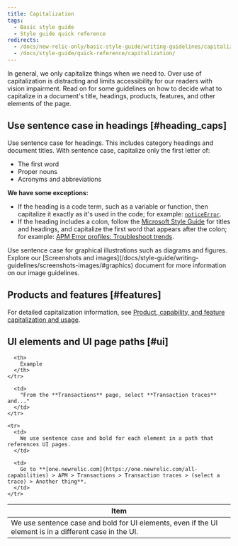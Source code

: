 ```yaml
---
title: Capitalization
tags:
  - Basic style guide
  - Style guide quick reference
redirects:
  - /docs/new-relic-only/basic-style-guide/writing-guidelines/capitalization
  - /docs/style-guide/quick-reference/capitalization/
---
```


In general, we only capitalize things when we need to. Over use of capitalization is distracting and limits accessibility for our readers with vision impairment. Read on for some guidelines on how to decide what to capitalize in a document's title, headings, products, features, and other elements of the page.

## Use sentence case in headings [#heading_caps]

Use sentence case for headings. This includes category headings and document titles. With sentence case, capitalize only the first letter of:

* The first word
* Proper nouns
* Acronyms and abbreviations

**We have some exceptions:**

* If the heading is a code term, such as a variable or function, then capitalize it exactly as it's used in the code; for example: [`noticeError`](/docs/browser/new-relic-browser/browser-agent-spa-api/notice-error).
* If the heading includes a colon, follow the [Microsoft Style Guide](https://docs.microsoft.com/en-us/style-guide/punctuation/colons#in-titles-and-headings) for titles and headings, and capitalize the first word that appears after the colon; for example: [APM Error profiles: Troubleshoot trends](/docs/apm/applications-menu/error-analytics/apm-error-profiles-troubleshoot-trends).

<Callout variant="important">
  Use sentence case for graphical illustrations such as diagrams and figures. Explore our [Screenshots and images](/docs/style-guide/writing-guidelines/screenshots-images/#graphics) document for more information on our image guidelines.
</Callout>

## Products and features [#features]

For detailed capitalization information, see [Product, capability, and feature capitalization and usage](/docs/style-guide/capitalization/product-capability-feature-usage).

## UI elements and UI page paths [#ui]

<table>
  <thead>
    <tr>
      <th style={{ width: "350px" }}>
        Item
      </th>

      <th>
        Example
      </th>
    </tr>
  </thead>

  <tbody>
    <tr>
      <td>
        We use sentence case and bold for UI elements, even if the UI element is in a different case in the UI.
      </td>

      <td>
        "From the **Transactions** page, select **Transaction traces** and..."
      </td>
    </tr>

    <tr>
      <td>
        We use sentence case and bold for each element in a path that references UI pages.
      </td>

      <td>
        Go to **[one.newrelic.com](https://one.newrelic.com/all-capabilities) > APM > Transactions > Transaction traces > (select a trace) > Another thing**.
      </td>
    </tr>
  </tbody>
</table>
